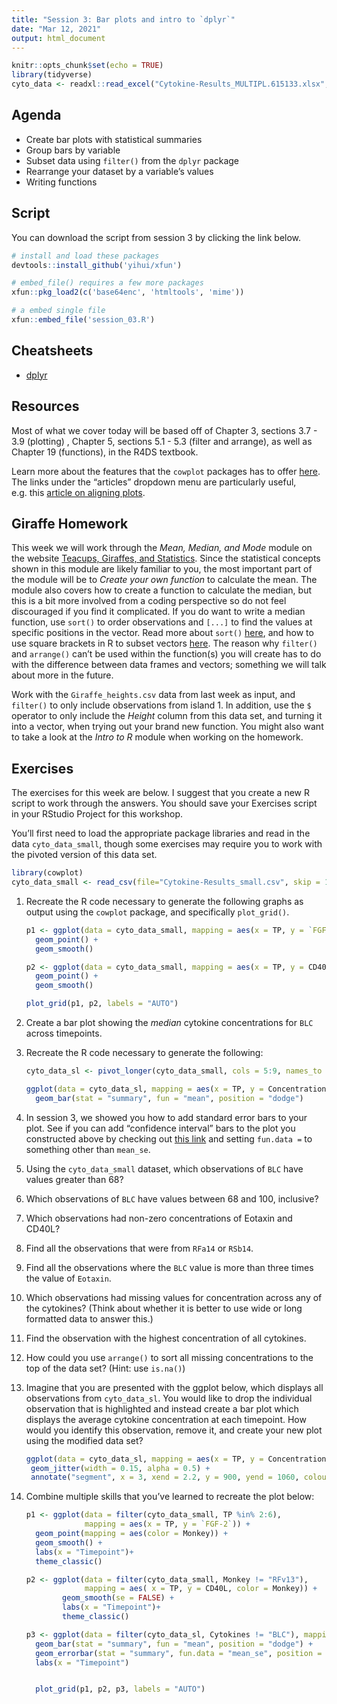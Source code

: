 ```yaml
---
title: "Session 3: Bar plots and intro to `dplyr`"
date: "Mar 12, 2021"
output: html_document
---
```


```r
knitr::opts_chunk$set(echo = TRUE)
library(tidyverse)
cyto_data <- readxl::read_excel("Cytokine-Results_MULTIPL.615133.xlsx", skip = 1, sheet = 2)

```


## Agenda

* Create bar plots with statistical summaries
* Group bars by variable 
* Subset data using `filter()` from the `dplyr` package
* Rearrange your dataset by a variable's values
* Writing functions


## Script

You can download the script from session 3 by clicking the link below. 

```r

# install and load these packages
devtools::install_github('yihui/xfun')

# embed_file() requires a few more packages
xfun::pkg_load2(c('base64enc', 'htmltools', 'mime'))
```

```r
# a embed single file
xfun::embed_file('session_03.R')
```



## Cheatsheets

* [dplyr](https://rstudio.com/wp-content/uploads/2015/02/data-wrangling-cheatsheet.pdf)

## Resources

Most of what we cover today will be based off of Chapter 3, sections 3.7 - 3.9 (plotting) , Chapter 5, sections 5.1 - 5.3 (filter and arrange), as well as Chapter 19 (functions), in the R4DS textbook. 

Learn more about the features that the `cowplot` packages has to offer [here](https://wilkelab.org/cowplot/index.html). The links under the "articles" dropdown menu are particularly useful, e.g. this [article on aligning plots](https://wilkelab.org/cowplot/articles/aligning_plots.html).


## Giraffe Homework
This week we will work through the *Mean, Median, and Mode* module on the website [Teacups, Giraffes, and Statistics](https://tinystats.github.io/teacups-giraffes-and-statistics/03_mean.html). Since the statistical concepts shown in this module are likely familiar to you, the most important part of the module will be to *Create your own function* to calculate the mean. The module also covers how to create a function to calculate the median, but this is a bit more involved from a coding perspective so do not feel discouraged if you find it complicated. If you do want to write a median function, use `sort()` to order observations and `[...]` to find the values at specific positions in the vector. Read more about `sort()` [here](https://www.geeksforgeeks.org/sorting-of-a-vector-in-r-programming-sort-function/), and how to use square brackets in R to subset vectors [here](http://www.simonqueenborough.info/R/basic/lessons/Subsetting_Vectors.html). The reason why `filter()` and `arrange()` can't be used within the function(s) you will create has to do with the difference between data frames and vectors; something we will talk about more in the future. 

Work with the `Giraffe_heights.csv` data from last week as input, and `filter()` to only include observations from island 1. In addition,  use the `$` operator to only include the *Height* column from this data set, and turning it into a vector, when trying out your brand new function. You might also want to take a look at the *Intro to R* module when working on the homework. 


## Exercises

The exercises for this week are below. I suggest that you create a new R script to work through the answers. You should save your Exercises script in your RStudio Project for this workshop. 

You'll first need to load the appropriate package libraries and read in the data `cyto_data_small`, though some exercises may require you to work with the pivoted version of this data set. 

```r
library(cowplot)
cyto_data_small <- read_csv(file="Cytokine-Results_small.csv", skip = 1)
```

1. Recreate the R code necessary to generate the following graphs as output using the `cowplot` package, and specifically `plot_grid()`. 

    ```r
    p1 <- ggplot(data = cyto_data_small, mapping = aes(x = TP, y = `FGF-2`)) + 
      geom_point() + 
      geom_smooth()
    
    p2 <- ggplot(data = cyto_data_small, mapping = aes(x = TP, y = CD40L)) + 
      geom_point() + 
      geom_smooth()
    
    plot_grid(p1, p2, labels = "AUTO")
    
    ```

1. Create a bar plot showing the *median* cytokine concentrations for `BLC` across timepoints.

1. Recreate the R code necessary to generate the following: 
 
    ```r
    
    cyto_data_sl <- pivot_longer(cyto_data_small, cols = 5:9, names_to = "Cytokines", values_to = "Concentration")
    
    ggplot(data = cyto_data_sl, mapping = aes(x = TP, y = Concentration, fill = Cytokines)) +
      geom_bar(stat = "summary", fun = "mean", position = "dodge")
    
    ```

1. In session 3, we showed you how to add standard error bars to your plot. See if you can add "confidence interval" bars to the plot you constructed above by checking out [this link](https://stackoverflow.com/questions/19258460/standard-error-bars-using-stat-summary) and setting `fun.data =` to something other than `mean_se`.


1. Using the `cyto_data_small` dataset, which observations of `BLC` have values greater than 68?

1. Which observations of `BLC` have values between 68 and 100, inclusive?

1. Which observations had non-zero concentrations of Eotaxin and CD40L?

1. Find all the observations that were from `RFa14` or `RSb14`.

1. Find all the observations where the `BLC` value is more than three times the value of `Eotaxin`.

1. Which observations had missing values for concentration across any of the cytokines? (Think about whether it is better to use wide or long formatted data to answer this.)

1. Find the observation with the highest concentration of all cytokines. 

1. How could you use `arrange()` to sort all missing concentrations to the top of the data set? (Hint: use `is.na()`)

1. Imagine that you are presented with the ggplot below, which displays all observations from `cyto_data_sl`. You would like to drop the individual observation that is highlighted and instead create a bar plot which displays the average cytokine concentration at each timepoint. How would you identify this observation, remove it, and create your new plot using the modified data set?

    ```r

ggplot(data = cyto_data_sl, mapping = aes(x = TP, y = Concentration, color = Monkey)) +
  geom_jitter(width = 0.15, alpha = 0.5) +
  annotate("segment", x = 3, xend = 2.2, y = 900, yend = 1060, colour = "orchid", size=2, alpha=0.8, arrow=arrow())
    
    ```

1. Combine multiple skills that you've learned to recreate the plot below:

    ```r
    
    p1 <- ggplot(data = filter(cyto_data_small, TP %in% 2:6), 
                 mapping = aes(x = TP, y = `FGF-2`)) +
      geom_point(mapping = aes(color = Monkey)) +
      geom_smooth() +
      labs(x = "Timepoint")+
      theme_classic() 
    
    p2 <- ggplot(data = filter(cyto_data_small, Monkey != "RFv13"), 
                 mapping = aes( x = TP, y = CD40L, color = Monkey)) +
            geom_smooth(se = FALSE) +
            labs(x = "Timepoint")+
            theme_classic()
    
    p3 <- ggplot(data = filter(cyto_data_sl, Cytokines != "BLC"), mapping = aes(x = TP, y = Concentration, fill = Cytokines)) +
      geom_bar(stat = "summary", fun = "mean", position = "dodge") +
      geom_errorbar(stat = "summary", fun.data = "mean_se", position = "dodge") +
      labs(x = "Timepoint")

    
      plot_grid(p1, p2, p3, labels = "AUTO")
  
    ```
    
    




